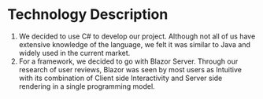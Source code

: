 # Technology Description

1. We decided to use C# to develop our project. Although not all of us have extensive knowledge of the language, we felt it was similar to Java and widely used in the current market.
2. For a framework, we decided to go with Blazor Server. Through our research of user reviews, Blazor was seen by most users as Intuitive with its combination of Client side Interactivity and Server side rendering in a single programming model.